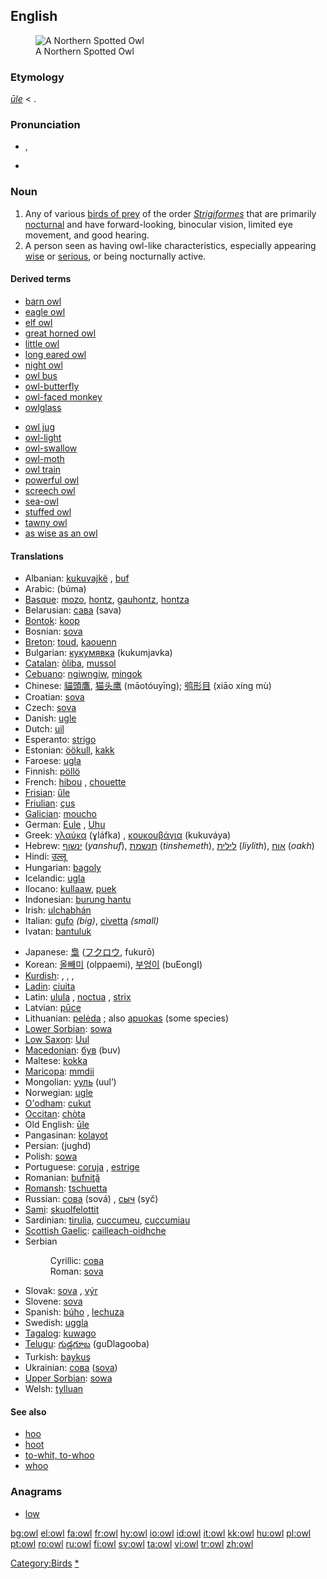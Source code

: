 {{see|Owl}}
{{wikipedia}}
==English==
[[Image:Northern Spotted Owl.USFWS-thumb.jpg|thumb|right|A Northern Spotted Owl]]

===Etymology===
{{OE.}} ''[[ule|ūle]]'' < {{Ger.}}.

===Pronunciation===
*{{IPA|/aʊl/}}, {{SAMPA|/aUl/}}
*{{audio|en-us-owl.ogg|Audio (US)}}
*:{{rhymes|aʊl}}

===Noun===
{{en-noun}}

# Any of various [[bird of prey|birds of prey]] of the order ''[[Strigiformes]]'' that are primarily [[nocturnal]] and have forward-looking, binocular vision, limited eye movement, and good hearing.
# A person seen as having owl-like characteristics, especially appearing [[wise]] or [[serious]], or being nocturnally active.

====Derived terms====
{{rel-top|terms derived from "owl"}}
*[[barn owl]]
*[[eagle owl]]
*[[elf owl]]
*[[great horned owl]]
*[[little owl]]
*[[long eared owl]]
*[[night owl]]
*[[owl bus]]
*[[owl-butterfly]]
*[[owl-faced monkey]]
*[[owlglass]]
{{rel-mid}}
*[[owl jug]]
*[[owl-light]]
*[[owl-swallow]]
*[[owl-moth]]
*[[owl train]]
*[[powerful owl]]
*[[screech owl]]
*[[sea-owl]]
*[[stuffed owl]]
*[[tawny owl]]
*[[as wise as an owl]]
{{rel-bottom}}

====Translations====
{{trans-top|a bird}}
*Albanian: [[kukuvajkë]] {{f}}, [[buf]] {{m}}
*Arabic: {{ARchar|[[بومة]]}} (búma) {{f}}
*[[Basque]]: [[mozo]], [[hontz]], [[gauhontz]], [[hontza]]
*Belarusian: [[сава]] (sava) {{f}}
*[[Bontok]]: [[koop]]
*Bosnian: [[sova#Bosnian|sova]] {{f}}
*[[Breton]]: [[toud]], [[kaouenn]]
*Bulgarian: [[кукумявка]] (kukumjavka)
*[[Catalan]]: [[òliba]], [[mussol]]
*[[Cebuano]]: [[ngiwngiw]], [[mingok]]
*Chinese: [[貓頭鷹]], [[猫头鹰]] (māotóuyīng); [[鸮形目]] (xiāo xíng mù)
*Croatian: [[sova]] {{f}}
*Czech: [[sova]] {{f}}
*Danish: [[ugle]]
*Dutch: [[uil]] {{m}}
*Esperanto: [[strigo]]
*Estonian: [[öökull]], [[kakk]]
*Faroese: [[ugla]]
*Finnish: [[pöllö]]
*French: [[hibou]] {{m}}, [[chouette]] {{f}}
*[[Frisian]]: [[ûle]]
*[[Friulian]]: [[çus]]
*[[Galician]]: [[moucho]] {{m}}
*German: [[Eule]] {{f}}, [[Uhu]] {{m}}
*Greek: [[γλαύκα]] (ɣláfka) {{f}}, [[κουκουβάγια]] (kukuváya) {{f}}
*Hebrew: [[ינשוף]] (''yanshuf''), [[תנשמת]] (''tinshemeth''), [[לילית]] (''liylith''), [[אוח]] (''oakh'')
*Hindi: [[उल्लू]]
*Hungarian: [[bagoly]]
*Icelandic: [[ugla]]
*Ilocano: [[kullaaw]], [[puek]]
*Indonesian: [[burung hantu]]
*Irish: [[ulchabhán]]
*Italian: [[gufo]] {{m}} ''(big)'', [[civetta]] {{f}} ''(small)''
*Ivatan: [[bantuluk]]
{{trans-mid}}
*Japanese: [[梟]] ([[フクロウ]], fukurō)
*Korean: [[올빼미]] (olppaemi), [[부엉이]] (buEongI)
*[[Kurdish]]: {{trad|ku|kund}}, {{trad|ku|bu}}, {{trad|ku|pû}}, {{trad|ku|pepûk}}
*[[Ladin]]: [[ciuita]]
*Latin: [[ulula]] {{f}}, [[noctua]] {{f}}, [[strix]] {{f}}
*Latvian: [[pūce]]
*Lithuanian: [[pelėda]] {{f}}; also [[apuokas]] {{m}} (some species)
*[[Lower Sorbian]]: [[sowa]]
*[[Low Saxon]]: [[Uul]] {{f}}
*[[Macedonian]]: [[був]] (buv)
*Maltese: [[kokka]]
*[[Maricopa]]: [[mmdii]]
*Mongolian: [[ууль]] (uul’)
*Norwegian: [[ugle]]
*[[O'odham]]: [[cukut]]
*[[Occitan]]: [[chòta]]
*Old English: [[ule|ūle]]
*Pangasinan: [[kolayot]]
*Persian: {{FAchar|[[جغد]]}} (jughd)
*Polish: [[sowa]] {{f}}
*Portuguese: [[coruja]] {{f}}, [[estrige]] {{f}}
*Romanian: [[bufniţă]]
*[[Romansh]]: [[tschuetta]]
*Russian: [[сова]] (sová) {{f}}, [[сыч]] (syč) {{m}}
*[[Sami]]: [[skuolfelottit]]
*Sardinian: [[tirulia]], [[cuccumeu]], [[cuccumiau]]
*[[Scottish Gaelic]]: [[cailleach-oidhche]] {{f}}
*Serbian
*:Cyrillic: [[сова#Serbian|сова]] {{f}}
*:Roman: [[sova#Serbian|sova]] {{f}}
*Slovak: [[sova#Slovak|sova]] {{f}}, [[výr#Slovak|výr]] {{m}}
*Slovene: [[sova]] {{f}}
*Spanish: [[búho]] {{m}}, [[lechuza]] {{f}}
*Swedish: [[uggla]]
*[[Tagalog]]: [[kuwago]]
*[[Telugu]]: [[గుడ్లగూబ]] (guDlagooba)
*Turkish: [[baykuş]]
*Ukrainian: [[сова]] ([[sova]]) {{f}}
*[[Upper Sorbian]]: [[sowa]]
*Welsh: [[tylluan]]
{{trans-bottom}}

====See also====
*[[hoo]]
*[[hoot]]
*[[to-whit, to-whoo]]
*[[whoo]]

===Anagrams===
*[[low]]

[[Category:Birds]]
[[Category:Owls|*]]

[[bg:owl]]
[[el:owl]]
[[fa:owl]]
[[fr:owl]]
[[hy:owl]]
[[io:owl]]
[[id:owl]]
[[it:owl]]
[[kk:owl]]
[[hu:owl]]
[[pl:owl]]
[[pt:owl]]
[[ro:owl]]
[[ru:owl]]
[[fi:owl]]
[[sv:owl]]
[[ta:owl]]
[[vi:owl]]
[[tr:owl]]
[[zh:owl]]